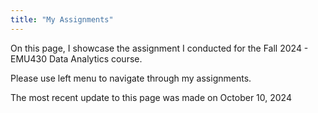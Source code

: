 ```yaml
---
title: "My Assignments"
---
```


On this page, I showcase the assignment I conducted for the Fall 2024 - EMU430 Data Analytics course.

Please use left menu to navigate through my assignments.

The most recent update to this page was made on October 10, 2024
